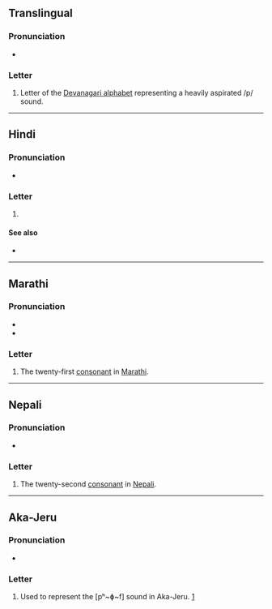 {{also|फ़}}
{{character info}}
==Translingual==

===Pronunciation===
* {{IPA|mul|/pʰə/}}

===Letter===
{{mul-Deva|pha}}

# Letter of the [[Devanagari alphabet]] representing a heavily aspirated /p/ sound.

----

==Hindi==

===Pronunciation===
* {{hi-IPA|फ.}}

===Letter===
{{head|hi|letter}}

# {{n-g|the twenty-second [[consonant]] in [[Hindi]]}}

====See also====
* {{list:Devanagari script letters/hi}}

----

==Marathi==

===Pronunciation===
* {{IPA|mr|/pʰə/}}
* {{IPA|mr|/fə/}}

===Letter===
{{head|mr|letter}}

# The twenty-first [[consonant]] in [[Marathi]].

----

==Nepali==

===Pronunciation===
* {{ne-IPA}}

===Letter===
{{head|ne|letter}}

# The twenty-second [[consonant]] in [[Nepali]].
----

==Aka-Jeru==

===Pronunciation===
* {{IPA|akj|/pʰ~ɸ~f/}}

===Letter===
{{head|akj|letter|tr=ph}}

# Used to represent the [pʰ~ɸ~f] sound in Aka-Jeru. [https://omniglot.com/writing/akajeru.htm]